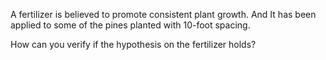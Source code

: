 A fertilizer is believed to promote consistent plant growth. And It has been applied to some of the pines planted with 10-foot spacing. 

How can you verify if the hypothesis on the fertilizer holds?